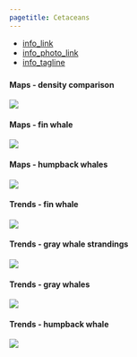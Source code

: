 ```yaml
---
pagetitle: Cetaceans
---
```


- [info_link](https://olympiccoast.noaa.gov/living/marinelife/mammals/mammals.html)
- [info_photo_link](https://olympiccoast.noaa.gov/library/pixpages/librarypixpg_humpback.html)
- [info_tagline](Marine mammals in the cetacean family include whales, dolphins and porpoises.)



### {.tabset}

#### Maps - density comparison

![](figures/Appendix S.LR.13.17 - Comparison of predicted densities for blue, fin and humpback whales.jpg)

#### Maps - fin whale

![](figures/Appendix S.LR.13.15 - Map Sightings Fin Whale 1991-2014.jpg)

#### Maps - humpback whales

![](figures/Appendix S.LR.13.16 - Map Sightings of humpback whales off US west coast 1991-2014.jpg)

#### Trends - fin whale

![](figures/Appendix S.LR.13.15 - Abundance Fin Whale 1991-2014.jpg)

#### Trends - gray whale strandings

![](figures/Appendix S.LR.13.18 - Gray whale strandings 2019-2020.jpg)

#### Trends - gray whales

![](figures/Appendix S.LR.13.14 - Density of gray whales 2005-2011jpg.jpg)

#### Trends - humpback whale

![](figures/Appendix S.LR.13.16 - Figure Sightings of humpback whales off US west coast 1991-2014.jpg)
